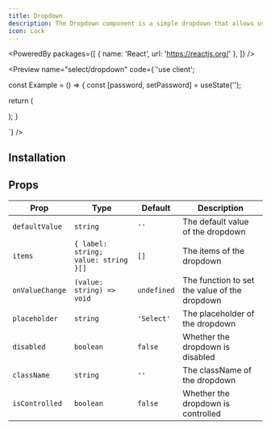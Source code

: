 ```yaml
---
title: Dropdown
description: The Dropdown component is a simple dropdown that allows users to select an option. It provides a clear, hierarchical view of tasks, allowing you to easily identify manage project timelines.
icon: Lock
---
```


<PoweredBy packages={[
  { name: 'React', url: 'https://reactjs.org/' },
]} />

<Preview name="select/dropdown" code={`'use client';


const Example = () => {
  const [password, setPassword] = useState('');

  return (
    <div className="flex w-full h-screen items-center justify-center bg-primary text-black p-8">
      <PasswordInput
        label="Enter your password"
        value={password}
        setValue={setPassword}
      />
    </div>
  );
}

`} />

## Installation

<Installer packageName="select/dropdown" />


## Props

| Prop | Type | Default | Description |
|------|------|---------|-------------|
| `defaultValue` | `string` | `''` | The default value of the dropdown |
| `items` | `{ label: string; value: string }[]` | `[]` | The items of the dropdown |
| `onValueChange` | `(value: string) => void` | `undefined` | The function to set the value of the dropdown | 
| `placeholder` | `string` | `'Select'` | The placeholder of the dropdown |
| `disabled` | `boolean` | `false` | Whether the dropdown is disabled |
| `className` | `string` | `''` | The className of the dropdown |
| `isControlled` | `boolean` | `false` | Whether the dropdown is controlled |

<AutoTypeTable path="node_modules/@repo/select/dropdown.tsx" name="DropdownSelectProps" />
